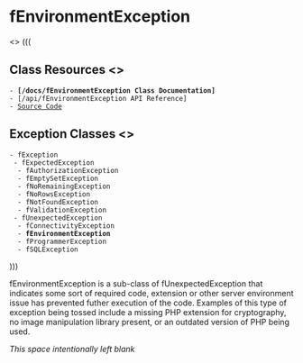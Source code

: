 = fEnvironmentException =
<<css mode="next" class="sidebar">>
(((
== Class Resources <<toc skip>> ==
 - '''[/docs/fEnvironmentException Class Documentation]'''
 - [/api/fEnvironmentException API Reference]
 - [https://github.com/flourishlib/flourish-classes/blob/master/fEnvironmentException.php Source Code]

== Exception Classes <<toc skip>> ==
 - fException
  - fExpectedException
   - fAuthorizationException
   - fEmptySetException
   - fNoRemainingException
   - fNoRowsException
   - fNotFoundException
   - fValidationException
  - fUnexpectedException
   - fConnectivityException
   - '''fEnvironmentException'''
   - fProgrammerException
   - fSQLException
)))

fEnvironmentException is a sub-class of fUnexpectedException that indicates some sort of required code, extension or other server environment issue has prevented futher execution of the code. Examples of this type of exception being tossed include a missing PHP extension for cryptography, no image manipulation library present, or an outdated version of PHP being used.

''This space intentionally left blank''
